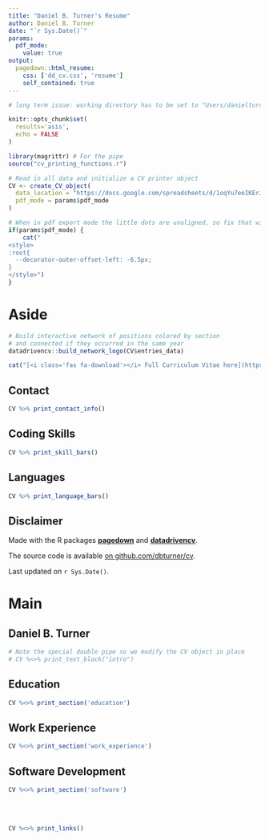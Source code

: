 ```yaml
---
title: "Daniel B. Turner's Resume"
author: Daniel B. Turner
date: "`r Sys.Date()`"
params:
  pdf_mode:
    value: true
output:
  pagedown::html_resume:
    css: ['dd_cv.css', 'resume']
    self_contained: true
---
```


```r
# long term issue: working directory has to be set to "Users/danielturner"

knitr::opts_chunk$set(
  results='asis', 
  echo = FALSE
)

library(magrittr) # For the pipe
source("cv_printing_functions.r")

# Read in all data and initialize a CV printer object
CV <- create_CV_object(
  data_location = "https://docs.google.com/spreadsheets/d/1oqYu7eeIKErJ7el2XcTxBmYwjx-CSI6u0XPyWBzTCMw/edit?usp=sharing",  
  pdf_mode = params$pdf_mode
)

```


```r
# When in pdf export mode the little dots are unaligned, so fix that with some conditional CSS.
if(params$pdf_mode) {
    cat("
<style>
:root{
  --decorator-outer-offset-left: -6.5px;
}
</style>")
}
```


Aside
================================================================================

```r
# Build interactive network of positions colored by section
# and connected if they occurred in the same year
datadrivencv::build_network_logo(CV$entries_data)
```


```r
cat("[<i class='fas fa-download'></i> Full Curriculum Vitae here](https://dbturner.github.io/cv/cv.pdf)")
```

Contact {#contact}
--------------------------------------------------------------------------------

```r
CV %>% print_contact_info()
```



Coding Skills {#skills}
--------------------------------------------------------------------------------

```r
CV %>% print_skill_bars()
```


Languages {#language}
--------------------------------------------------------------------------------

```r
CV %>% print_language_bars()
```


Disclaimer {#disclaimer}
--------------------------------------------------------------------------------

Made with the R packages [**pagedown**](https://github.com/rstudio/pagedown) and [**datadrivencv**](http://nickstrayer.me/datadrivencv/index.html). 

The source code is available [on github.com/dbturner/cv](https://github.com/dbturner/dbturner.github.io/tree/master/cv).

Last updated on `r Sys.Date()`.



Main
================================================================================

Daniel B. Turner {#title}
--------------------------------------------------------------------------------

```r
# Note the special double pipe so we modify the CV object in place
# CV %<>% print_text_block("intro") 
```

Education {data-icon=graduation-cap data-concise=true}
--------------------------------------------------------------------------------

```r
CV %<>% print_section('education')
```
  

Work Experience {data-icon=chalkboard-teacher}
--------------------------------------------------------------------------------


```r
CV %<>% print_section('work_experience')
```


Software Development  {data-icon=desktop}
--------------------------------------------------------------------------------

```r
CV %<>% print_section('software') 
```

<br>
<br>




```r
CV %<>% print_links()
```



